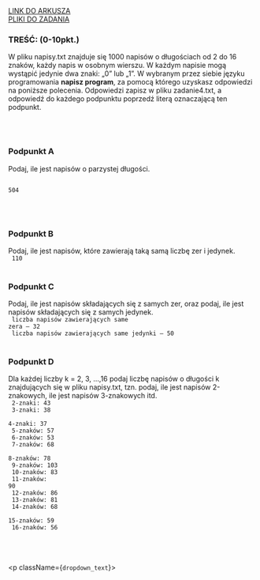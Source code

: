 
<div className="box_link"><a className="link  link_materials" target="_blank" href="">LINK DO ARKUSZA</a>
<br/>
<a className="link  link_materials" href="https://cke.gov.pl/images/_EGZAMIN_MATURALNY_OD_2015/Arkusze_egzaminacyjne/2013/Dane_PP.rar"> PLIKI DO ZADANIA</a>

<br/>
</div>

### TREŚĆ: (0-10pkt.)
W pliku napisy.txt znajduje się 1000 napisów o długościach od 2 do 16 znaków, każdy
napis w osobnym wierszu. W każdym napisie mogą wystąpić jedynie dwa znaki: „0” lub „1”.
W wybranym przez siebie języku programowania <b>napisz program</b>, za pomocą którego
uzyskasz odpowiedzi na poniższe polecenia. Odpowiedzi zapisz w pliku zadanie4.txt,
a odpowiedź do każdego podpunktu poprzedź literą oznaczającą ten podpunkt.


<br/><br/>

### Podpunkt A   
Podaj, ile jest napisów o parzystej długości.
<br/>
<Dropdown title="ODPOWIEDŹ">
    
<Code>
504
</Code>

</Dropdown>

<br/><br/>

### Podpunkt B
Podaj, ile jest napisów, które zawierają taką samą liczbę zer i jedynek.
<br/>
<Dropdown title="ODPOWIEDŹ">
<Code>
110
</Code>
</Dropdown>
<br/><br/>

### Podpunkt C
Podaj, ile jest napisów składających się z samych zer, oraz podaj, ile jest napisów
składających się z samych jedynek.
<br/>
<Dropdown title="ODPOWIEDŹ">
<Code>
liczba napisów zawierających same zera – 32<br/>
liczba napisów zawierających same jedynki – 50 
</Code>
</Dropdown>
<br/><br/>

### Podpunkt D
Dla każdej liczby k = 2, 3, ...,16 podaj liczbę napisów o długości k znajdujących się
w pliku napisy.txt, tzn. podaj, ile jest napisów 2-znakowych, ile jest napisów
3-znakowych itd. 
<br/>
<Dropdown title="ODPOWIEDŹ">
<Code>
2-znaki: 43<br/>
3-znaki: 38<br/>
4-znaki: 37<br/>
5-znaków: 57<br/>
6-znaków: 53<br/>
7-znaków: 68<br/>
8-znaków: 78<br/>
9-znaków: 103<br/>
10-znaków: 83<br/>
11-znaków: 90<br/>
12-znaków: 86<br/>
13-znaków: 81<br/>
14-znaków: 68<br/>
15-znaków: 59<br/>
16-znaków: 56 
</Code>
</Dropdown>
<br/><br/>

<br/><br/>
<Dropdown title="PRZYKŁADOWE ROZWIĄZANIE CAŁEGO ZADANIA">
    <p className={`dropdown_text`}>
    </p>
</Dropdown>



